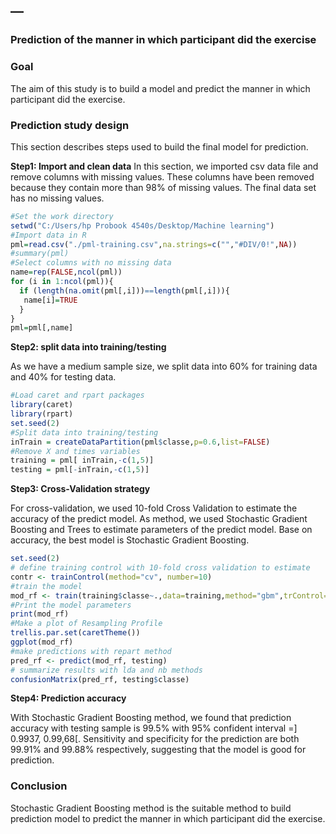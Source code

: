 ---
---
### Prediction of the manner in which participant did the exercise

### Goal

The aim of this study is to build a model and predict the manner in which participant did the exercise.

### Prediction study design

This section describes steps used to build the final model for prediction.

**Step1: Import and clean data**
In this section, we imported csv data file and remove columns with missing values. These columns have been removed because they contain more than 98% of missing values. The final data set has no missing values.

```r
#Set the work directory
setwd("C:/Users/hp Probook 4540s/Desktop/Machine learning")
#Import data in R
pml=read.csv("./pml-training.csv",na.strings=c("","#DIV/0!",NA))
#summary(pml)
#Select columns with no missing data
name=rep(FALSE,ncol(pml))
for (i in 1:ncol(pml)){
  if (length(na.omit(pml[,i]))==length(pml[,i])){
   name[i]=TRUE 
  }
}
pml=pml[,name]
```

**Step2: split data into training/testing **

As we have a medium sample size, we split data into 60% for training data and 40% for testing data.

```r
#Load caret and rpart packages
library(caret)
library(rpart)
set.seed(2)
#Split data into training/testing
inTrain = createDataPartition(pml$classe,p=0.6,list=FALSE)
#Remove X and times variables
training = pml[ inTrain,-c(1,5)]
testing = pml[-inTrain,-c(1,5)]       
```

**Step3: Cross-Validation strategy **

For cross-validation, we used 10-fold Cross Validation to estimate the accuracy of the predict model. As method, we used Stochastic Gradient Boosting and Trees to estimate parameters of the predict model. Base on accuracy, the best model is Stochastic Gradient Boosting.

```r

set.seed(2)
# define training control with 10-fold cross validation to estimate
contr <- trainControl(method="cv", number=10)
#train the model
mod_rf <- train(training$classe~.,data=training,method="gbm",trControl=contr,verbose=FALSE)
#Print the model parameters
print(mod_rf)
#Make a plot of Resampling Profile
trellis.par.set(caretTheme())
ggplot(mod_rf)
#make predictions with repart method
pred_rf <- predict(mod_rf, testing)
# summarize results with lda and nb methods
confusionMatrix(pred_rf, testing$classe)

```

**Step4: Prediction accuracy **

With Stochastic Gradient Boosting method, we found that prediction accuracy with testing sample is 99.5% with 95% confident interval =] 0.9937, 0.99,68[. Sensitivity and specificity for the prediction are both 99.91% and 99.88% respectively, suggesting that the model is good for prediction.

### Conclusion

Stochastic Gradient Boosting method is the suitable method to build prediction model to predict the manner in which participant did the exercise.


